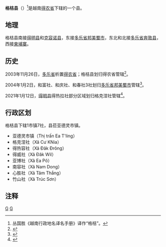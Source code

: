 {{Infobox Settlement
|name                   = 格桔县
|settlement_type        = 县
|official_name          = 
|other_name             = 
|native_name            = {{lang|vi|Huyện Cư Jút}}
|nickname               = 
|motto                  = 
|image_skyline          = Con đường dẫn vào Nam Dong.jpg
|imagesize              = 
|image_caption          = 
|image_flag             = 
|flag_size              = 
|image_seal             = 
|seal_size              = 
|image_shield           = 
|shield_size            = 
|image_blank_emblem     = 
|blank_emblem_size      = 
|image_map              = {{Infobox mapframe|frame-width=250|zoom=10}}
|mapsize                = 
|map_caption            = 
|image_map1             = 
|mapsize1               = 
|map_caption1           = 
|pushpin_map            = Vietnam
|pushpin_label_position = bottom
|pushpin_map_caption    = 
|pushpin_map1           = 
|pushpin_label_position1= 
|pushpin_map_caption1   = 
|subdivision_type       = 国家
|subdivision_name       = {{flag|Vietnam}}
|subdivision_type1      = [[越南行政区划|省]]
|subdivision_name1      = [[得农省|得农省]]
|subdivision_type2      = 行政区划
|subdivision_name2      = 1市镇7社
|subdivision_type3      = 
|subdivision_name3      = 
|seat_type              = 县莅
|seat                   = {{link-vi|亚德灵市镇|Ea T'Ling}}
|government_type        = 
|leader_title           = 
|leader_name            = 
|leader_title1          = 
|leader_name1           = 
|established_title      = 
|established_date       = 
|area_magnitude         = 
|unit_pref              = 
|area_footnotes         = 
|area_total_km2         = 720.70
|area_land_km2          = 
|area_water_km2         = 
|area_water_percent     = 
|area_urban_km2         = 
|area_metro_km2         = 
|population_as_of       = 2018年
|population_footnotes   = 
|population_note        = 
|population_total       = 101721
|population_density_km2 = auto
|population_metro             = 
|population_density_metro_km2 = 
|population_urban             = 
|population_density_urban_km2 = 
|timezone               = [[越南标准时间|越南标准时间]]
|utc_offset             = +7
|elevation_footnotes    = 
|elevation_m            = 
|coor_type              = 
|coordinates            = 
|postal_code_type       = 
|postal_code            = 
|area_code              = 
|website                = [http://cujut.daknong.gov.vn 格桔县电子信息门户网站]
|footnotes              = 
}}
'''格桔县'''（{{vie|v='''Huyện Cư Jút'''}}）<ref>丛国胜《越南行政地名译名手册》译作“格桔”。</ref>是越南[[得农省|得农省]]下辖的一个县。

==地理==
格桔县南接[[得明县|得明县]]和[[克容诺县|克容诺县]]，东接[[多乐省|多乐省]][[邦美蜀市|邦美蜀市]]，东北和北接[[多乐省|多乐省]][[奔敦县|奔敦县]]，西接[[柬埔寨|柬埔寨]]。

==历史==
2003年11月26日，[[多乐省|多乐省]]析置[[得农省|得农省]]；格桔县划归得农省管辖<ref>{{Cite web |url=https://thuvienphapluat.vn/van-ban/Bo-may-hanh-chinh/Nghi-quyet-22-2003-QH11-chia-va-dieu-chinh-dia-gioi-hanh-chinh-tinh-51694.aspx |title=Nghị quyết số 22/2003/QH11 về việc chia và điều chỉnh địa giới hành chính một số tỉnh do Quốc Hội ban hành |access-date=2020-04-25 |archive-date=2020-04-01 |archive-url=https://web.archive.org/web/20200401154629/https://thuvienphapluat.vn/van-ban/Bo-may-hanh-chinh/Nghi-quyet-22-2003-QH11-chia-va-dieu-chinh-dia-gioi-hanh-chinh-tinh-51694.aspx |dead-url=no }}</ref>。

2004年1月2日，和富社、和庆社、和春社3社划归[[多乐省|多乐省]][[邦美蜀市|邦美蜀市]]管辖<ref>{{Cite web |url=https://thuvienphapluat.vn/van-ban/Bo-may-hanh-chinh/Nghi-dinh-03-2004-ND-CP-dieu-chinh-dia-gioi-hanh-chinh-huyen-Krong-No-Cu-Jut-tinh-Dak-Nong-52403.aspx |title=Nghị định 03/2004/NĐ-CP về việc điều chỉnh địa giới hành chính huyện Krông Nô và huyện Cư Jút, tỉnh Đắk Nông |access-date=2020-04-25 |archive-date=2021-02-08 |archive-url=https://web.archive.org/web/20210208004549/https://thuvienphapluat.vn/van-ban/Bo-may-hanh-chinh/Nghi-dinh-03-2004-ND-CP-dieu-chinh-dia-gioi-hanh-chinh-huyen-Krong-No-Cu-Jut-tinh-Dak-Nong-52403.aspx |dead-url=no }}</ref>。

2021年1月12日，[[得明县|得明县]]得热拉社部分区域划归格克涅社管辖<ref>{{Cite web |url=https://luatvietnam.vn/dia-gioi-hanh-chinh/nghi-quyet-1190-nq-ubtvqh14-dieu-chinh-dia-gioi-don-vi-hanh-chinh-huyen-xa-tinh-dak-nong-197430-d1.html |title=Nghị quyết 1190/NQ-UBTVQH14 điều chỉnh địa giới đơn vị hành chính cấp huyện, xã tỉnh Đắk Nông |access-date=2021-01-23 |archive-date=2021-02-08 |archive-url=https://web.archive.org/web/20210208004616/https://luatvietnam.vn/dia-gioi-hanh-chinh/nghi-quyet-1190-nq-ubtvqh14-dieu-chinh-dia-gioi-don-vi-hanh-chinh-huyen-xa-tinh-dak-nong-197430-d1.html |dead-url=no }}</ref>。

==行政区划==
格桔县下辖1市镇7社，县莅亚德灵市镇。
*亚德灵市镇（Thị trấn Ea T'ling）
*格克涅社（Xã Cư KNia）
*得热容社（Xã Đăk Đrông）
*得威社（Xã Đăk Wil）
*亚博社（Xã Ea Pô）
*南容社（Xã Nam Dong）
*心胜社（Xã Tâm Thắng）
*竹山社（Xã Trúc Sơn）

==注释==
{{reflist}}

{{得农省行政区划}}
{{越南西原之县市镇区域划分}}

[[Category:越南县份|G]]
[[Category:得农省|G]]